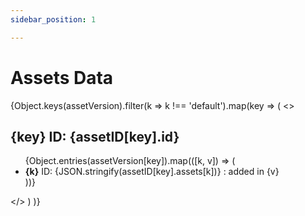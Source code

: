 ```yaml
---
sidebar_position: 1

---
```


# Assets Data


{Object.keys(assetVersion).filter(k => k !== 'default').map(key => (
  <>
    <h2>
      {key}
      <span className="badge badge--secondary margin-left--sm">ID: {assetID[key].id}</span>
    </h2>
    <ul>
      {Object.entries(assetVersion[key]).map(([k, v]) => (
        <li>
          <b>{k}</b>
          <span className="badge badge--secondary margin-left--xs">ID: {JSON.stringify(assetID[key].assets[k])}</span>
          : added in {v}
        </li>
      ))}
    </ul>
  </>
  )
)}